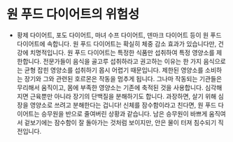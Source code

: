 # 원 푸드 다이어트의 위험성

- 황제 다이어트, 포도 다이어트, 마녀 수프 다이어트, 덴마크 다이어트 등이 원 푸드 다이어트에 속합니다. 원 푸드 다이어트는 확실히 체중 감소 효과가 있습니다만, 건강에 치명적입니다. 원 푸드 다이어트는 특정한 식품만 섭취하여 특정 영양소를 제한합니다. 전문가들이 음식을 골고루 섭취하라고 권고하는 이유는 한 가지 음식으로는 균형 잡힌 영양소를 섭취하기 몹시 어렵기 때문입니다. 제한된 영양소를 소비하는 장기와 그와 관련된 호르몬은 작동을 멈추게 됩니다. 그나마 작동되는 기관들은 무리해서 움직이고, 몸에 부족한 영양소는 기존에 축적된 것을 사용합니다. 심각해지면 근육뿐만 아니라 장기의 단백질을 분해하기도 합니다. 과장하면, 살기 위해 심장을 영양소로 쓰려고 분해한다는 겁니다! 신체를 잠수함이라고 친다면, 원 푸드 다이어트는 승무원을 반으로 줄여버린 상황과 같습니다. 남은 승무원이 바쁘게 움직여서 겉보기에는 잠수함이 잘 돌아가는 것처럼 보이지만, 안은 물이 터져 침수되기 직전입니다.
